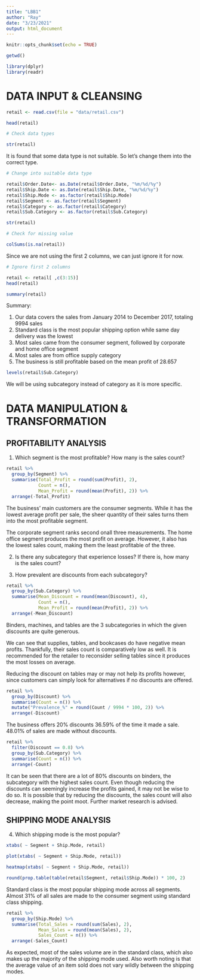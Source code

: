---
title: "LBB1"
author: "Ray"
date: "3/23/2021"
output: html_document
---

```{r setup, include=FALSE}
knitr::opts_chunk$set(echo = TRUE)
```

```{r}
getwd()
```

```{r}
library(dplyr)
library(readr)
```

# DATA INPUT & CLEANSING

```{r}
retail <- read.csv(file = "data/retail.csv")
```

```{r}
head(retail)
```

```{r}
# Check data types

str(retail)
```
It is found that some data type is not suitable. So let's change them into the correct type.

```{r}
# Change into suitable data type

retail$Order.Date<- as.Date(retail$Order.Date, "%m/%d/%y")
retail$Ship.Date <- as.Date(retail$Ship.Date, "%m/%d/%y")
retail$Ship.Mode <- as.factor(retail$Ship.Mode)
retail$Segment <- as.factor(retail$Segment)
retail$Category <- as.factor(retail$Category)
retail$Sub.Category <- as.factor(retail$Sub.Category)

str(retail)
```

```{r}
# Check for missing value

colSums(is.na(retail))
```
Since we are not using the first 2 columns, we can just ignore it for now.

```{r}
# Ignore first 2 columns

retail <- retail[ ,c(3:15)]
head(retail)
```

```{r}
summary(retail)
```
Summary:

1. Our data covers the sales from January 2014 to December 2017, totaling 9994 sales
2. Standard class is the most popular shipping option while same day delivery was the lowest
3. Most sales came from the consumer segment, followed by corporate and home office segment
4. Most sales are from office supply category
5. The business is still profitable based on the mean profit of 28.657

```{r}
levels(retail$Sub.Category)
```
We will be using subcategory instead of category as it is more specific.

# DATA MANIPULATION & TRANSFORMATION

## PROFITABILITY ANALYSIS

1. Which segment is the most profitable? How many is the sales count?

```{r}
retail %>%
  group_by(Segment) %>%
  summarise(Total_Profit = round(sum(Profit), 2),
            Count = n(),
            Mean_Profit = round(mean(Profit), 2)) %>%
  arrange(-Total_Profit)
```
The business' main customers are the consumer segments. While it has the lowest average profit per sale, the sheer quantity of their sales turns them into the most profitable segment.

The corporate segment ranks second onall three measurements. The home office segment produces the most profit on average. However, it also has the lowest sales count, making them the least profitable of the three.

2. Is there any subcategory that experience losses? If there is, how many is the sales count?

3. How prevalent are discounts from each subcategory?

```{r}
retail %>%
  group_by(Sub.Category) %>%
  summarise(Mean_Discount = round(mean(Discount), 4),
            Count = n(),
            Mean_Profit = round(mean(Profit), 2)) %>%
  arrange(-Mean_Discount)
```
Binders, machines, and tables are the 3 subcategories in which the given discounts are quite generous.

We can see that supplies, tables, and bookcases do have negative mean profits. Thankfully, their sales count is comparatively low as well. It is recommended for the retailer to reconsider selling tables since it produces the most losses on average.

Reducing the discount on tables may or may not help its profits however, since customers can simply look for alternatives if no discounts are offered.

```{r}
retail %>%
  group_by(Discount) %>%
  summarise(Count = n()) %>%
  mutate("Prevalence_%" = round(Count / 9994 * 100, 2)) %>%
  arrange(-Discount)
```
The business offers 20% discounts 36.59% of the time it made a sale. 48.01% of sales are made without discounts.

```{r}
retail %>%
  filter(Discount == 0.8) %>%
  group_by(Sub.Category) %>%
  summarise(Count = n()) %>%
  arrange(-Count)
```
It can be seen that there are a lot of 80% discounts on binders, the subcategory with the highest sales count. Even though reducing the discounts can seemingly increase the profits gained, it may not be wise to do so. It is possible that by reducing the discounts, the sales count will also decrease, making the point moot. Further market research is advised.

## SHIPPING MODE ANALYSIS

4. Which shipping mode is the most popular?

```{r}
xtabs( ~ Segment + Ship.Mode, retail)
```

```{r}
plot(xtabs( ~ Segment + Ship.Mode, retail))
```

```{r}
heatmap(xtabs( ~ Segment + Ship.Mode, retail))
```

```{r}
round(prop.table(table(retail$Segment, retail$Ship.Mode)) * 100, 2)
```
Standard class is the most popular shipping mode across all segments. Almost 31% of all sales are made to the consumer segment using standard class shipping.

```{r}
retail %>%
  group_by(Ship.Mode) %>%
  summarise(Total_Sales = round(sum(Sales), 2),
            Mean_Sales = round(mean(Sales), 2),
            Sales_Count = n()) %>%
  arrange(-Sales_Count)
```
As expected, most of the sales volume are in the standard class, which also makes up the majority of the shipping mode used. Also worth noting is that the average value of an item sold does not vary wildly between the shipping modes.
